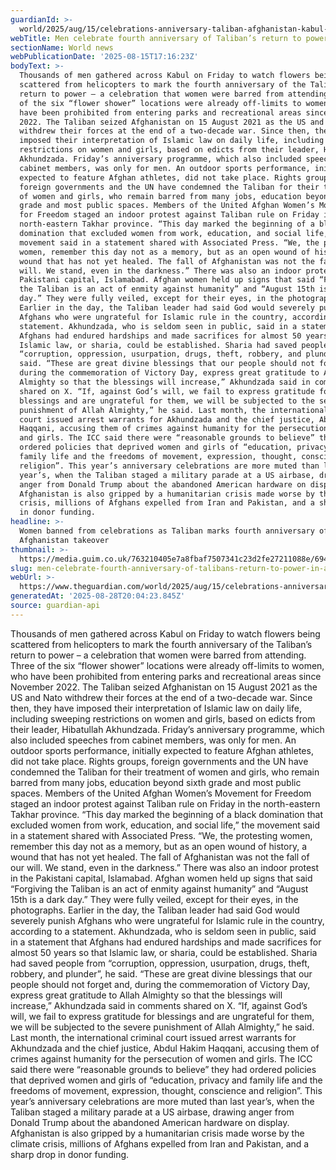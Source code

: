 ```yaml
---
guardianId: >-
  world/2025/aug/15/celebrations-anniversary-taliban-afghanistan-kabul-flower-shower
webTitle: Men celebrate fourth anniversary of Taliban’s return to power in Afghanistan
sectionName: World news
webPublicationDate: '2025-08-15T17:16:23Z'
bodyText: >-
  Thousands of men gathered across Kabul on Friday to watch flowers being
  scattered from helicopters to mark the fourth anniversary of the Taliban’s
  return to power – a celebration that women were barred from attending. Three
  of the six “flower shower” locations were already off-limits to women, who
  have been prohibited from entering parks and recreational areas since November
  2022. The Taliban seized Afghanistan on 15 August 2021 as the US and Nato
  withdrew their forces at the end of a two-decade war. Since then, they have
  imposed their interpretation of Islamic law on daily life, including sweeping
  restrictions on women and girls, based on edicts from their leader, Hibatullah
  Akhundzada. Friday’s anniversary programme, which also included speeches from
  cabinet members, was only for men. An outdoor sports performance, initially
  expected to feature Afghan athletes, did not take place. Rights groups,
  foreign governments and the UN have condemned the Taliban for their treatment
  of women and girls, who remain barred from many jobs, education beyond sixth
  grade and most public spaces. Members of the United Afghan Women’s Movement
  for Freedom staged an indoor protest against Taliban rule on Friday in the
  north-eastern Takhar province. “This day marked the beginning of a black
  domination that excluded women from work, education, and social life,” the
  movement said in a statement shared with Associated Press. “We, the protesting
  women, remember this day not as a memory, but as an open wound of history, a
  wound that has not yet healed. The fall of Afghanistan was not the fall of our
  will. We stand, even in the darkness.” There was also an indoor protest in the
  Pakistani capital, Islamabad. Afghan women held up signs that said “Forgiving
  the Taliban is an act of enmity against humanity” and “August 15th is a dark
  day.” They were fully veiled, except for their eyes, in the photographs.
  Earlier in the day, the Taliban leader had said God would severely punish
  Afghans who were ungrateful for Islamic rule in the country, according to a
  statement. Akhundzada, who is seldom seen in public, said in a statement that
  Afghans had endured hardships and made sacrifices for almost 50 years so that
  Islamic law, or sharia, could be established. Sharia had saved people from
  “corruption, oppression, usurpation, drugs, theft, robbery, and plunder”, he
  said. “These are great divine blessings that our people should not forget and,
  during the commemoration of Victory Day, express great gratitude to Allah
  Almighty so that the blessings will increase,” Akhundzada said in comments
  shared on X. “If, against God’s will, we fail to express gratitude for
  blessings and are ungrateful for them, we will be subjected to the severe
  punishment of Allah Almighty,” he said. Last month, the international criminal
  court issued arrest warrants for Akhundzada and the chief justice, Abdul Hakim
  Haqqani, accusing them of crimes against humanity for the persecution of women
  and girls. The ICC said there were “reasonable grounds to believe” they had
  ordered policies that deprived women and girls of “education, privacy and
  family life and the freedoms of movement, expression, thought, conscience and
  religion”. This year’s anniversary celebrations are more muted than last
  year’s, when the Taliban staged a military parade at a US airbase, drawing
  anger from Donald Trump about the abandoned American hardware on display.
  Afghanistan is also gripped by a humanitarian crisis made worse by the climate
  crisis, millions of Afghans expelled from Iran and Pakistan, and a sharp drop
  in donor funding.
headline: >-
  Women banned from celebrations as Taliban marks fourth anniversary of
  Afghanistan takeover
thumbnail: >-
  https://media.guim.co.uk/763210405e7a8fbaf7507341c23d2fe27211088e/694_0_4999_4000/500.jpg
slug: men-celebrate-fourth-anniversary-of-talibans-return-to-power-in-afghanistan
webUrl: >-
  https://www.theguardian.com/world/2025/aug/15/celebrations-anniversary-taliban-afghanistan-kabul-flower-shower
generatedAt: '2025-08-28T20:04:23.845Z'
source: guardian-api
---
```

Thousands of men gathered across Kabul on Friday to watch flowers being scattered from helicopters to mark the fourth anniversary of the Taliban’s return to power – a celebration that women were barred from attending. Three of the six “flower shower” locations were already off-limits to women, who have been prohibited from entering parks and recreational areas since November 2022. The Taliban seized Afghanistan on 15 August 2021 as the US and Nato withdrew their forces at the end of a two-decade war. Since then, they have imposed their interpretation of Islamic law on daily life, including sweeping restrictions on women and girls, based on edicts from their leader, Hibatullah Akhundzada. Friday’s anniversary programme, which also included speeches from cabinet members, was only for men. An outdoor sports performance, initially expected to feature Afghan athletes, did not take place. Rights groups, foreign governments and the UN have condemned the Taliban for their treatment of women and girls, who remain barred from many jobs, education beyond sixth grade and most public spaces. Members of the United Afghan Women’s Movement for Freedom staged an indoor protest against Taliban rule on Friday in the north-eastern Takhar province. “This day marked the beginning of a black domination that excluded women from work, education, and social life,” the movement said in a statement shared with Associated Press. “We, the protesting women, remember this day not as a memory, but as an open wound of history, a wound that has not yet healed. The fall of Afghanistan was not the fall of our will. We stand, even in the darkness.” There was also an indoor protest in the Pakistani capital, Islamabad. Afghan women held up signs that said “Forgiving the Taliban is an act of enmity against humanity” and “August 15th is a dark day.” They were fully veiled, except for their eyes, in the photographs. Earlier in the day, the Taliban leader had said God would severely punish Afghans who were ungrateful for Islamic rule in the country, according to a statement. Akhundzada, who is seldom seen in public, said in a statement that Afghans had endured hardships and made sacrifices for almost 50 years so that Islamic law, or sharia, could be established. Sharia had saved people from “corruption, oppression, usurpation, drugs, theft, robbery, and plunder”, he said. “These are great divine blessings that our people should not forget and, during the commemoration of Victory Day, express great gratitude to Allah Almighty so that the blessings will increase,” Akhundzada said in comments shared on X. “If, against God’s will, we fail to express gratitude for blessings and are ungrateful for them, we will be subjected to the severe punishment of Allah Almighty,” he said. Last month, the international criminal court issued arrest warrants for Akhundzada and the chief justice, Abdul Hakim Haqqani, accusing them of crimes against humanity for the persecution of women and girls. The ICC said there were “reasonable grounds to believe” they had ordered policies that deprived women and girls of “education, privacy and family life and the freedoms of movement, expression, thought, conscience and religion”. This year’s anniversary celebrations are more muted than last year’s, when the Taliban staged a military parade at a US airbase, drawing anger from Donald Trump about the abandoned American hardware on display. Afghanistan is also gripped by a humanitarian crisis made worse by the climate crisis, millions of Afghans expelled from Iran and Pakistan, and a sharp drop in donor funding.
